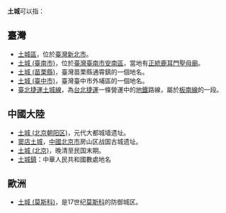 '''土城'''可以指：
==臺灣==
*[[土城區|土城區]]，位於[[臺灣|臺灣]][[新北市|新北市]]。
*[[土城_(臺南市)|土城 (臺南市)]]，位於[[臺灣|臺灣]][[臺南市|臺南市]][[安南區|安南區]]，當地有[[正統鹿耳門聖母廟|正統鹿耳門聖母廟]]。
*[[土城_(苗栗縣)|土城 (苗栗縣)]]，臺灣苗栗縣通霄鎮的一個地名。
*[[土城_(臺中市)|土城 (臺中市)]]，臺灣臺中市外埔區的一個地名。
*[[臺北捷運土城線|臺北捷運土城線]]，為[[台北捷運|台北捷運]]一條營運中的[[地鐵|地鐵]]路線，屬於[[板南線|板南線]]的一段。

==中國大陸==
*[[土城_(北京朝阳区)|土城 (北京朝阳区)]]，元代大都城墙遗址。
*[[窦店土城|窦店土城]]，[[中國|中國]][[北京市|北京市]]房山区战国古城遗址。
*[[土城_(北京)|土城 (北京)]]，晚清至民国末期。
* [[土城鎮|土城鎮]]：中華人民共和國數處地名

==歐洲==
*[[土城_(莫斯科)|土城 (莫斯科)]]，是17世纪[[莫斯科|莫斯科]]的防御城区。

{{disambig|T|Cat=二字地名消歧义}}